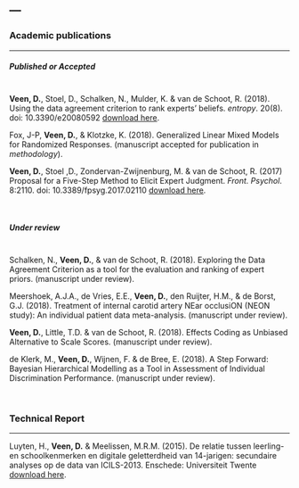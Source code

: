 ---
---
<link rel="stylesheet" href="styles.css" type="text/css">


### Academic publications
<hr />

##### Published or Accepted
<br>
**Veen, D.**, Stoel, D., Schalken, N., Mulder, K. & van de Schoot, R. (2018). Using the data agreement criterion to rank experts' beliefs. *entropy*. 20(8). doi: 10.3390/e20080592 <a href="http://www.mdpi.com/1099-4300/20/8/592/pdf" target="_blank" rel="noopener">download here</a>.

Fox, J-P, **Veen, D.**, & Klotzke, K. (2018). Generalized Linear Mixed Models for Randomized Responses. (manuscript accepted for publication in *methodology*).

**Veen, D.**, Stoel ,D., Zondervan-Zwijnenburg, M. & van de Schoot, R. (2017) Proposal for a Five-Step Method to Elicit Expert Judgment. *Front. Psychol*. 8:2110. doi: 10.3389/fpsyg.2017.02110 <a href="doc/proposal_for_a_five_step_method.pdf" target="_blank" rel="noopener">download here</a>.

<br>

##### Under review
<br>
Schalken, N., **Veen, D.**, & van de Schoot, R. (2018). Exploring the Data Agreement Criterion as a tool for the evaluation and ranking of expert priors. (manuscript under review).

Meershoek, A.J.A., de Vries, E.E., **Veen, D.**, den Ruijter, H.M., & de Borst, G.J. (2018).
Treatment of internal carotid artery NEar occlusiON (NEON study): An individual patient data meta-analysis. (manuscript under review).

**Veen, D.**, Little, T.D. & van de Schoot, R. (2018). Effects Coding as Unbiased Alternative to Scale Scores. (manuscript under review).

de Klerk, M., **Veen, D.**, Wijnen, F. & de Bree, E. (2018). A Step Forward: Bayesian Hierarchical Modelling as a Tool in Assessment of Individual Discrimination Performance. (manuscript under review).

<br>

### Technical Report
<hr />

Luyten, H., **Veen, D.** & Meelissen, M.R.M. (2015). De relatie tussen leerling- en
schoolkenmerken en digitale geletterdheid van 14-jarigen: secundaire analyses op de data van ICILS-2013. Enschede: Universiteit Twente  <a href="doc/ICILS_2013_report.pdf" target="_blank" rel="noopener">download here</a>.

